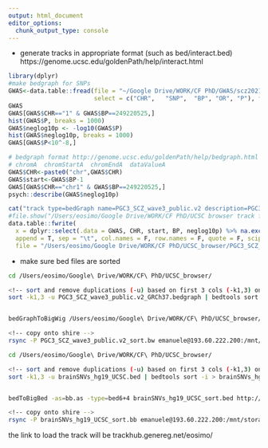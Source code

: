 ```yaml
---
output: html_document
editor_options: 
  chunk_output_type: console
---
```



- generate tracks in appropriate format (such as bed/interact.bed)
https://genome.ucsc.edu/goldenPath/help/interact.html

```r
library(dplyr)
#make bedgraph for SNPs
GWAS<-data.table::fread(file = "~/Google Drive/WORK/CF PhD/GWAS/scz2021/PGC3_SCZ_wave3_public.v2_GRCh37.tsv.gz",
                        select = c("CHR",	"SNP",	"BP", "OR",	"P"), fill=T)
GWAS
GWAS[GWAS$CHR=="1" & GWAS$BP==249220525,]
hist(GWAS$P, breaks = 1000)
GWAS$neglog10p <- -log10(GWAS$P)
hist(GWAS$neglog10p, breaks = 1000)
GWAS[GWAS$P<10^-8,]

# bedgraph format http://genome.ucsc.edu/goldenPath/help/bedgraph.html
# chromA  chromStartA  chromEndA  dataValueA
GWAS$CHR<-paste0("chr",GWAS$CHR)
GWAS$start<-GWAS$BP-1
GWAS[GWAS$CHR=="chr1" & GWAS$BP==249220525,]
psych::describe(GWAS$neglog10p)

cat("track type=bedGraph name=PGC3_SCZ_wave3_public.v2 description=PGC3_SCZ_wave3_public.v2 visibility=display_mode color=125,0,238 altColor=125,0,238 priority=high autoScale=on alwaysZero=on gridDefault=on graphType=bar\n",file="/Users/eosimo/Google Drive/WORK/CF PhD/UCSC_browser/PGC3_SCZ_wave3_public.v2_GRCh37.bedgraph",append=F)#viewLimits=lower:upper maxHeightPixels=max:default:min  yLineMark=real-value yLineOnOff=on|off windowingFunction=maximum|mean|minimum smoothingWindow=off|2-16
#file.show("/Users/eosimo/Google Drive/WORK/CF PhD/UCSC browser track files/PGC3_SCZ_wave3_public.v2.bedgraph")
data.table::fwrite(
  x = dplyr::select(.data = GWAS, CHR, start, BP, neglog10p) %>% na.exclude(), 
  append = T, sep = "\t", col.names = F, row.names = F, quote = F, scipen = 999,
  file = "/Users/eosimo/Google Drive/WORK/CF PhD/UCSC_browser/PGC3_SCZ_wave3_public.v2_GRCh37.bedgraph")
```

- make sure bed files are sorted

``` bash
cd /Users/eosimo/Google\ Drive/WORK/CF\ PhD/UCSC_browser/

<!-- sort and remove duplications (-u) based on first 3 cols (-k1,3) only -->
sort -k1,3 -u PGC3_SCZ_wave3_public.v2_GRCh37.bedgraph | bedtools sort -i > PGC3_SCZ_wave3_public.v2_GRCh37_sort.bedgraph


bedGraphToBigWig /Users/eosimo/Google\ Drive/WORK/CF\ PhD/UCSC_browser/PGC3_SCZ_wave3_public.v2_GRCh37_sort.bedgraph http://hgdownload.cse.ucsc.edu/goldenPath/hg19/bigZips/hg19.chrom.sizes /Users/eosimo/Google\ Drive/WORK/CF\ PhD/UCSC_browser/UCSCtrackHub/data_files/PGC3_SCZ_wave3_public.v2_sort.bw

<!-- copy onto shire -->
rsync -P PGC3_SCZ_wave3_public.v2_sort.bw emanuele@193.60.222.200:/mnt/storage/www/ucsc_hub/eosimo/
```



``` bash
cd /Users/eosimo/Google\ Drive/WORK/CF\ PhD/UCSC_browser/

<!-- sort and remove duplications (-u) based on first 3 cols (-k1,3) only -->
sort -k1,3 -u brainSNVs_hg19_UCSC.bed | bedtools sort -i > brainSNVs_hg19_UCSC_sort.bed


bedToBigBed -as=bb.as -type=bed6+4 brainSNVs_hg19_UCSC_sort.bed http://hgdownload.cse.ucsc.edu/goldenPath/hg19/bigZips/hg19.chrom.sizes brainSNVs_hg19_UCSC_sort.bb

<!-- copy onto shire -->
rsync -P brainSNVs_hg19_UCSC_sort.bb emanuele@193.60.222.200:/mnt/storage/www/ucsc_hub/eosimo/
```

the link to load the track will be trackhub.genereg.net/eosimo/



